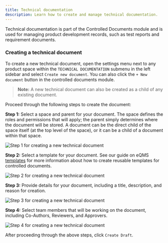 ```yaml
---
title: Technical documentation
description: Learn how to create and manage technical documentation.
---
```



Technical documentation is part of the Controlled Documents module and is used for managing product development records, such as test reports and requirement documents.

### Creating a technical document

To create a new technical document, open the settings menu next to any product space within the `TECHNICAL DOCUMENTATION` submenu in the left sidebar and select `Create new document`. You can also click the `+ New document` button in the controlled documents module. 

> **Note:** A new technical document can also be created as a child of any existing document.

Proceed through the following steps to create the document:

**Step 1:** Select a space and parent for your document. The space defines the roles and permissions that will apply; the parent simply determines where the document will be stored. A document can be the direct child of the space itself (at the top level of the space), or it can be a child of a document within that space.

<Image 
src={newTechnicalDoc1} 
alt='Step 1 for creating a new technical document' 
inferSize
quality='max'
/>

**Step 2:** Select a template for your document. See our guide on eQMS [templates](/eqms/templates) for more information about how to create reusable templates for controlled documents.

<Image 
src={newTechnicalDoc2} 
alt='Step 2 for creating a new technical document' 
inferSize
quality='max'
/>

**Step 3:** Provide details for your document, including a title, description, and reason for creation.

<Image 
src={newTechnicalDoc3} 
alt='Step 3 for creating a new technical document' 
inferSize
quality='max'
/>

**Step 4:** Select team members that will be working on the document, including Co-Authors, Reviewers, and Approvers.

<Image 
src={newTechnicalDoc4} 
alt='Step 4 for creating a new technical document' 
inferSize
quality='max'
/>

After proceeding through the above steps, click `Create Draft`.
